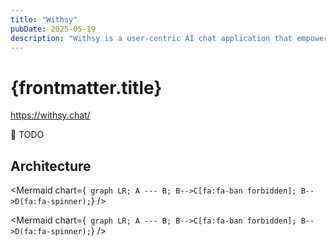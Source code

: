 ```yaml
---
title: "Withsy"
pubDate: 2025-05-19
description: "Withsy is a user-centric AI chat application that empowers you to tailor your conversational experience. It provides robust features for managing prompts, customizing interactions, and securely saving your valuable chats and messages."
---
```



# {frontmatter.title}

https://withsy.chat/

🚧 TODO

## Architecture

<Mermaid
  chart={`
graph LR;
A --- B;
B-->C[fa:fa-ban forbidden];
B-->D(fa:fa-spinner);`}
/>

<Mermaid
  chart={`
graph LR;
A --- B;
B-->C[fa:fa-ban forbidden];
B-->D(fa:fa-spinner);`}
/>
